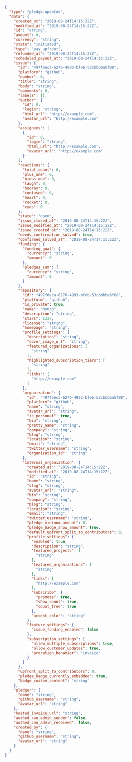 
```json
{
  "type": "pledge.updated",
  "data": {
    "created_at": "2019-08-24T14:15:22Z",
    "modified_at": "2019-08-24T14:15:22Z",
    "id": "string",
    "amount": 0,
    "currency": "string",
    "state": "initiated",
    "type": "pay_upfront",
    "refunded_at": "2019-08-24T14:15:22Z",
    "scheduled_payout_at": "2019-08-24T14:15:22Z",
    "issue": {
      "id": "497f6eca-6276-4993-bfeb-53cbbbba6f08",
      "platform": "github",
      "number": 0,
      "title": "string",
      "body": "string",
      "comments": 0,
      "labels": [],
      "author": {
        "id": 0,
        "login": "string",
        "html_url": "http://example.com",
        "avatar_url": "http://example.com"
      },
      "assignees": [
        {
          "id": 0,
          "login": "string",
          "html_url": "http://example.com",
          "avatar_url": "http://example.com"
        }
      ],
      "reactions": {
        "total_count": 0,
        "plus_one": 0,
        "minus_one": 0,
        "laugh": 0,
        "hooray": 0,
        "confused": 0,
        "heart": 0,
        "rocket": 0,
        "eyes": 0
      },
      "state": "open",
      "issue_closed_at": "2019-08-24T14:15:22Z",
      "issue_modified_at": "2019-08-24T14:15:22Z",
      "issue_created_at": "2019-08-24T14:15:22Z",
      "needs_confirmation_solved": true,
      "confirmed_solved_at": "2019-08-24T14:15:22Z",
      "funding": {
        "funding_goal": {
          "currency": "string",
          "amount": 0
        },
        "pledges_sum": {
          "currency": "string",
          "amount": 0
        }
      },
      "repository": {
        "id": "497f6eca-6276-4993-bfeb-53cbbbba6f08",
        "platform": "github",
        "is_private": true,
        "name": "MyOrg",
        "description": "string",
        "stars": 1337,
        "license": "string",
        "homepage": "string",
        "profile_settings": {
          "description": "string",
          "cover_image_url": "string",
          "featured_organizations": [
            "string"
          ],
          "highlighted_subscription_tiers": [
            "string"
          ],
          "links": [
            "http://example.com"
          ]
        },
        "organization": {
          "id": "497f6eca-6276-4993-bfeb-53cbbbba6f08",
          "platform": "github",
          "name": "string",
          "avatar_url": "string",
          "is_personal": true,
          "bio": "string",
          "pretty_name": "string",
          "company": "string",
          "blog": "string",
          "location": "string",
          "email": "string",
          "twitter_username": "string",
          "organization_id": "string"
        },
        "internal_organization": {
          "created_at": "2019-08-24T14:15:22Z",
          "modified_at": "2019-08-24T14:15:22Z",
          "id": "string",
          "name": "string",
          "slug": "string",
          "avatar_url": "string",
          "bio": "string",
          "company": "string",
          "blog": "string",
          "location": "string",
          "email": "string",
          "twitter_username": "string",
          "pledge_minimum_amount": 0,
          "pledge_badge_show_amount": true,
          "default_upfront_split_to_contributors": 0,
          "profile_settings": {
            "enabled": true,
            "description": "string",
            "featured_projects": [
              "string"
            ],
            "featured_organizations": [
              "string"
            ],
            "links": [
              "http://example.com"
            ],
            "subscribe": {
              "promote": true,
              "show_count": true,
              "count_free": true
            },
            "accent_color": "string"
          },
          "feature_settings": {
            "issue_funding_enabled": false
          },
          "subscription_settings": {
            "allow_multiple_subscriptions": true,
            "allow_customer_updates": true,
            "proration_behavior": "invoice"
          }
        }
      },
      "upfront_split_to_contributors": 0,
      "pledge_badge_currently_embedded": true,
      "badge_custom_content": "string"
    },
    "pledger": {
      "name": "string",
      "github_username": "string",
      "avatar_url": "string"
    },
    "hosted_invoice_url": "string",
    "authed_can_admin_sender": false,
    "authed_can_admin_received": false,
    "created_by": {
      "name": "string",
      "github_username": "string",
      "avatar_url": "string"
    }
  }
}
```

